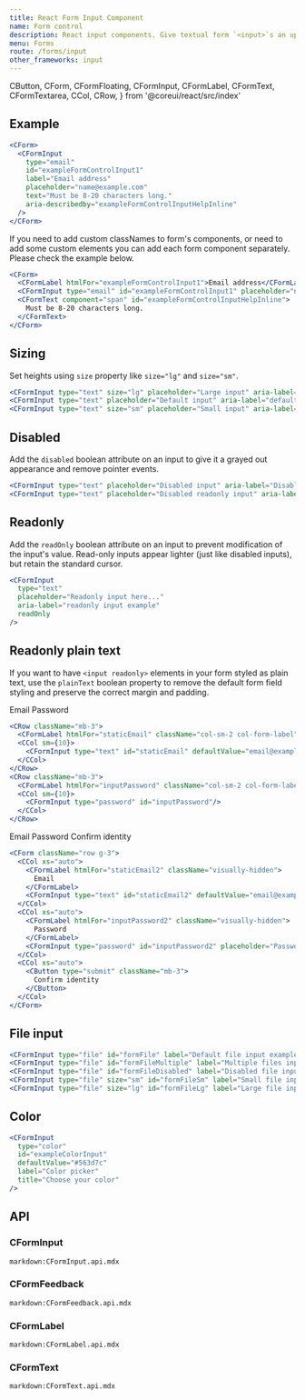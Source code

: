 ```yaml
---
title: React Form Input Component
name: Form control
description: React input components. Give textual form `<input>`s an upgrade with custom styles, sizing, focus states, validation, and more.
menu: Forms
route: /forms/input
other_frameworks: input
---
```


  CButton,
  CForm,
  CFormFloating,
  CFormInput,
  CFormLabel,
  CFormText,
  CFormTextarea,
  CCol,
  CRow,
} from '@coreui/react/src/index'

## Example

<Example>
  <CForm>
    <CFormInput
      type="email"
      id="exampleFormControlInput1"
      label="Email address"
      placeholder="name@example.com"
      text="Must be 8-20 characters long."
      aria-describedby="exampleFormControlInputHelpInline"
    />
  </CForm>
</Example>

```jsx
<CForm>
  <CFormInput
    type="email"
    id="exampleFormControlInput1"
    label="Email address"
    placeholder="name@example.com"
    text="Must be 8-20 characters long."
    aria-describedby="exampleFormControlInputHelpInline"
  />
</CForm>
```

If you need to add custom classNames to form's components, or need to add some custom elements you can add each form component separately. Please check the example below.

```jsx
<CForm>
  <CFormLabel htmlFor="exampleFormControlInput1">Email address</CFormLabel>
  <CFormInput type="email" id="exampleFormControlInput1" placeholder="name@example.com" aria-describedby="exampleFormControlInputHelpInline" />
  <CFormText component="span" id="exampleFormControlInputHelpInline">
    Must be 8-20 characters long.
  </CFormText>
</CForm>
```

## Sizing

Set heights using `size` property like `size="lg"` and `size="sm"`.

<Example>
  <CFormInput
    type="text"
    className="mb-3"
    size="lg"
    placeholder="Large input"
    aria-label="lg input example"
  />
  <CFormInput
    type="text"
    className="mb-3"
    placeholder="Default input"
    aria-label="default input example"
  />
  <CFormInput
    type="text"
    className="mb-3"
    size="sm"
    placeholder="Small input"
    aria-label="sm input example"
  />
</Example>

```jsx
<CFormInput type="text" size="lg" placeholder="Large input" aria-label="lg input example"/>
<CFormInput type="text" placeholder="Default input" aria-label="default input example"/>
<CFormInput type="text" size="sm" placeholder="Small input" aria-label="sm input example"/>
```

## Disabled

Add the `disabled` boolean attribute on an input to give it a grayed out appearance and remove pointer events.

<Example>
  <CFormInput
    className="mb-3"
    type="text"
    placeholder="Disabled input"
    aria-label="Disabled input example"
    disabled
  />
  <CFormInput
    type="text"
    placeholder="Disabled readonly input"
    aria-label="Disabled input example"
    disabled
    readOnly
  />
</Example>

```jsx
<CFormInput type="text" placeholder="Disabled input" aria-label="Disabled input example" disabled/>
<CFormInput type="text" placeholder="Disabled readonly input" aria-label="Disabled input example" disabled readOnly/>
```

## Readonly

Add the `readOnly` boolean attribute on an input to prevent modification of the input's value. Read-only inputs appear lighter (just like disabled inputs), but retain the standard cursor.

<Example>
  <CFormInput
    type="text"
    placeholder="Readonly input here..."
    aria-label="readonly input example"
    readOnly
  />
</Example>

```jsx
<CFormInput
  type="text"
  placeholder="Readonly input here..."
  aria-label="readonly input example"
  readOnly
/>
```

## Readonly plain text

If you want to have `<input readonly>` elements in your form styled as plain text, use the `plainText` boolean property to remove the default form field styling and preserve the correct margin and padding.

<Example>
  <CRow className="mb-3">
    <CFormLabel htmlFor="staticEmail" className="col-sm-2 col-form-label">
      Email
    </CFormLabel>
    <CCol sm={10}>
      <CFormInput
        type="text"
        id="staticEmail"
        defaultValue="email@example.com"
        readOnly
        plainText
      />
    </CCol>
  </CRow>
  <CRow className="mb-3">
    <CFormLabel htmlFor="inputPassword" className="col-sm-2 col-form-label">
      Password
    </CFormLabel>
    <CCol sm={10}>
      <CFormInput type="password" id="inputPassword" />
    </CCol>
  </CRow>
</Example>

```jsx
<CRow className="mb-3">
  <CFormLabel htmlFor="staticEmail" className="col-sm-2 col-form-label">Email</CFormLabel>
  <CCol sm={10}>
    <CFormInput type="text" id="staticEmail" defaultValue="email@example.com" readOnly plainText/>
  </CCol>
</CRow>
<CRow className="mb-3">
  <CFormLabel htmlFor="inputPassword" className="col-sm-2 col-form-label">Password</CFormLabel>
  <CCol sm={10}>
    <CFormInput type="password" id="inputPassword"/>
  </CCol>
</CRow>
```

<Example>
  <CForm className="row g-3">
    <CCol xs="auto">
      <CFormLabel htmlFor="staticEmail2" className="visually-hidden">
        Email
      </CFormLabel>
      <CFormInput
        type="text"
        id="staticEmail2"
        defaultValue="email@example.com"
        readOnly
        plainText
      />
    </CCol>
    <CCol xs="auto">
      <CFormLabel htmlFor="inputPassword2" className="visually-hidden">
        Password
      </CFormLabel>
      <CFormInput type="password" id="inputPassword2" placeholder="Password" />
    </CCol>
    <CCol xs="auto">
      <CButton type="submit" className="mb-3">
        Confirm identity
      </CButton>
    </CCol>
  </CForm>
</Example>

```jsx
<CForm className="row g-3">
  <CCol xs="auto">
    <CFormLabel htmlFor="staticEmail2" className="visually-hidden">
      Email
    </CFormLabel>
    <CFormInput type="text" id="staticEmail2" defaultValue="email@example.com" readOnly plainText />
  </CCol>
  <CCol xs="auto">
    <CFormLabel htmlFor="inputPassword2" className="visually-hidden">
      Password
    </CFormLabel>
    <CFormInput type="password" id="inputPassword2" placeholder="Password" />
  </CCol>
  <CCol xs="auto">
    <CButton type="submit" className="mb-3">
      Confirm identity
    </CButton>
  </CCol>
</CForm>
```

## File input

<Example>
  <div className="mb-3">
    <CFormInput type="file" id="formFile" label="Default file input example" />
  </div>
  <div className="mb-3">
    <CFormInput type="file" id="formFileMultiple" label="Multiple files input example" multiple />
  </div>
  <div className="mb-3">
    <CFormInput type="file" id="formFileDisabled" label="Disabled file input example" disabled />
  </div>
  <div className="mb-3">
    <CFormInput type="file" size="sm" id="formFileSm" label="Small file input example" />
  </div>
  <div>
    <CFormInput type="file" size="lg" id="formFileLg" label="Large file input example" />
  </div>
</Example>

```jsx
<CFormInput type="file" id="formFile" label="Default file input example" />
<CFormInput type="file" id="formFileMultiple" label="Multiple files input example" multiple />
<CFormInput type="file" id="formFileDisabled" label="Disabled file input example" disabled />
<CFormInput type="file" size="sm" id="formFileSm" label="Small file input example" />
<CFormInput type="file" size="lg" id="formFileLg" label="Large file input example" />
```

## Color

<Example>
  <CFormInput
    type="color"
    id="exampleColorInput"
    defaultValue="#563d7c"
    label="Color picker"
    title="Choose your color"
  />
</Example>

```jsx
<CFormInput
  type="color"
  id="exampleColorInput"
  defaultValue="#563d7c"
  label="Color picker"
  title="Choose your color"
/>
```

## API

### CFormInput

`markdown:CFormInput.api.mdx`

### CFormFeedback

`markdown:CFormFeedback.api.mdx`

### CFormLabel

`markdown:CFormLabel.api.mdx`

### CFormText

`markdown:CFormText.api.mdx`
